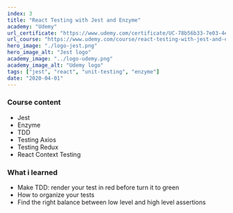 ```yaml
---
index: 3
title: "React Testing with Jest and Enzyme"
academy: "Udemy"
url_certificate: "https://www.udemy.com/certificate/UC-78b56b33-7e03-4edc-a896-221fbabb0c81/?utm_campaign=email&utm_source=sendgrid.com&utm_medium=email"
url_course: "https://www.udemy.com/course/react-testing-with-jest-and-enzyme/"
hero_image: "./logo-jest.png"
hero_image_alt: "Jest logo"
academy_image: "../logo-udemy.png"
academy_image_alt: "Udemy logo"
tags: ["jest", "react", "unit-testing", "enzyme"]
date: "2020-04-01"
---
```


### Course content
- Jest
- Enzyme
- TDD
- Testing Axios
- Testing Redux
- React Context Testing

### What i learned
- Make TDD: render your test in red before turn it to green
- How to organize your tests
- Find the right balance between low level and high level assertions


